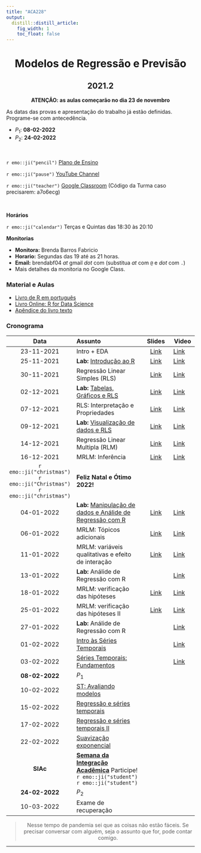 ```yaml
---
title: "ACA228"
output:
  distill::distill_article: 
    fig_width: 1
    toc_float: false  
---
```


<center>

# Modelos de Regressão e Previsão

## 2021.2

**ATENÇÃO: as aulas começarão no dia 23 de novembro**

</center>



As datas das provas e apresentação do trabalho já estão definidas. Programe-se com antecedência. 

- $P_1$: **08-02-2022**
- $P_2$: **24-02-2022**  



</br>

`r emo::ji("pencil")` [Plano de Ensino](2021-2/Plano_ACA228_2021-2.pdf) 

`r emo::ji("pause")` [YouTube Channel](https://www.youtube.com/playlist?list=PLrqJCLOY0EkB-e9LLuROY5FQBD3wCzDNi) 

`r emo::ji("teacher")` [Google Classroom](https://classroom.google.com/c/NDI5NTM4Njk3Mzk2?cjc=a7o6ecg)  (Código da Turma caso precisarem: a7o6ecg)

</br>

**Horários**    

`r emo::ji("calendar")` Terças e Quintas das 18:30 às 20:10 


**Monitorias**

- **Monitora:** Brenda Barros Fabricio
- **Horario:** Segundas das 19 até as 21 horas.
- **Email:** brendabf04 _at_ gmail _dot_ com (substitua _at_ com `@` e _dot_ com `.`)
- Mais detalhes da monitoria no Google Class.


### **Material e Aulas**

- [Livro de R em português](http://leg.ufpr.br/Rpira/Rpira.pdf) 
- [Livro Online: R for Data Science](https://r4ds.had.co.nz) 
- [Apêndice do livro texto](MRP/Apendice_Livro.pdf) 


### **Cronograma**


| Data  | Assunto                | Slides      | Video |
|:-----:|:-----------------------|:----------:|--------|
| 23-11-2021     | Intro + EDA  | [Link](https://ctruciosm.github.io/ACA-228/ACA228_01) | [Link](https://youtu.be/YhIrYoy7HO4) | 
| 25-11-2021     | **Lab:** [Introdução ao R](https://ctruciosm.github.io/ACA-228/LabR_01)  | [Link](2021-2/LabR_01.pdf)  | [Link](https://youtu.be/gYr33m1Mlbw) | 
| 30-11-2021     | Regressão Linear Simples (RLS)   | [Link](2021-2/ACA228_03.pdf)  | [Link](https://youtu.be/tbNeMK5VOiU)  | 
| 02-12-2021     | **Lab:** [Tabelas, Gráficos e RLS](https://ctruciosm.github.io/ACA-228/LabR_02) | [Link](2021-2/LabR_02.pdf)  | [Link](https://youtu.be/55bn6vLcxUk)  | 
| 07-12-2021     | RLS: Interpretação e Propriedades  | [Link](2021-2/ACA228_05.pdf) | [Link](https://www.youtube.com/watch?v=hoXfen8FBaI&list=PLrqJCLOY0EkD6oErQRlAN6gkviRjvyVTj&index=5)  | 
| 09-12-2021     | **Lab:** [Visualização de dados e RLS](https://ctruciosm.github.io/ACA-228/LabR_03) | [Link](2021-2/LabR_03.pdf)  | [Link](https://youtu.be/Smz5fP06A-k) | 
| 14-12-2021     | Regressão Linear Multipla (RLM)  | [Link](2021-2/ACA228_07.pdf) | [Link](https://www.youtube.com/watch?v=p_lwwEX2wF8&list=PLrqJCLOY0EkC9fccnL-a2c0hF5sarIVwm&index=7)  | 
| 16-12-2021     | MRLM: Inferência  | [Link](2021-2/ACA228_08.pdf) | [Link](https://youtu.be/6jUdkL1EcN4)  | 
| `r emo::ji("christmas")` `r emo::ji("Christmas")` `r emo::ji("christmas")`   |    **Feliz Natal e Ótimo 2022!**     |  |  | 
| 04-01-2022     | **Lab:** [Manipulação de dados e Análide de Regressão com R](https://ctruciosm.github.io/ACA-228/LabR_04)  | [Link](2021-2/LabR_04.pdf)  | [Link](https://youtu.be/HoYS35tJlEs) |
| 06-01-2022     | MRLM: Tópicos adicionais   | [Link](2021-2/ACA228_10.pdf) | [Link](https://youtu.be/trgnj_M5ZCQ) | 
| 11-01-2022     | MRLM: variáveis qualitativas e efeito de interação | [Link](2021-2/ACA228_11.pdf) | [Link](https://www.youtube.com/watch?v=7T135j3foPM&list=PLrqJCLOY0EkD6oErQRlAN6gkviRjvyVTj&index=10)  | 
| 13-01-2022     | **Lab:** Análide de Regressão com R  |  | [Link](https://youtu.be/9F13w3LO_VI) | 
| 18-01-2022     | MRLM: verificação das hipóteses  | [Link](2021-2/ACA228_13.pdf) | [Link](https://www.youtube.com/watch?v=YfmrhVDZrko&list=PLrqJCLOY0EkD6oErQRlAN6gkviRjvyVTj&index=12) | 
| 25-01-2022     | MRLM: verificação das hipóteses II  | [Link](2021-2/ACA228_14.pdf) | [Link](https://www.youtube.com/watch?v=a2gh_DRyxGU&list=PLrqJCLOY0EkD6oErQRlAN6gkviRjvyVTj&index=13) | 
| 27-01-2022     | **Lab:** Análide de Regressão com R  |  | [Link](https://www.youtube.com/watch?v=NydVTtabjjs&list=PLrqJCLOY0EkD6oErQRlAN6gkviRjvyVTj&index=15&t=2s) | 
| 01-02-2022     | [Intro às Séries Temporais](https://ctruciosm.github.io/ACA-228/ACA228_ST_01) |  | [Link](https://www.youtube.com/watch?v=0tDvFLhCqPs&list=PLrqJCLOY0EkD6oErQRlAN6gkviRjvyVTj&index=16&t=3031s)  | 
| 03-02-2022     | [Séries Temporais: Fundamentos](https://ctruciosm.github.io/ACA-228/ACA228_ST_02) |  | [Link](https://youtu.be/LjjorLeg1QE)  | 
| **08-02-2022**     | $P_1$   |  |  | 
| 10-02-2022     | [ST: Avaliando modelos](https://ctruciosm.github.io/ACA-228/ACA228_ST_03)  |  |   | 
| 15-02-2022     | [Regressão e séries temporais](https://ctruciosm.github.io/ACA-228/ACA228_ST_04) |  | | 
| 17-02-2022     | [Regressão e séries temporais II](https://ctruciosm.github.io/ACA-228/ACA228_ST_05) |  |   | 
| 22-02-2022     | [Suavização exponencial](https://ctruciosm.github.io/ACA-228/ACA228_ST_06) |    |  | 
| **SIAc**     | [**Semana da Integração Acadêmica**](https://siac.ufrj.br) Participe! `r emo::ji("student")`  `r emo::ji("student")` |   |  | 
| **24-02-2022**     | $P_2$ |  |   | 
| 10-03-2022    | Exame de recuperação|  |   | 


<center>

> Nesse tempo de pandemia sei que as coisas não estão fáceis. Se precisar conversar com alguém, seja o assunto que for,  pode contar comigo. 

</center>



---- 